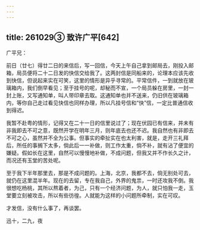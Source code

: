 ```yaml
---
---
---
```

title: 261029③ 致许广平[642]
---




广平兄：

前日（廿七）得廿二日的来信后，写一回信，今天上午自己拿到邮局去，刚投入邮箱，局员便将二十二日发的快信交给我了。这两封信是同船来的，论理本应该先收到快信，但说起来实在可笑，这里的情形是异乎寻常的。平常信件，一到就放在玻璃箱内，我们倒早看见；至于挂号的呢，却秘而不宣，一个局员躲在房里，一封一封上账，又写通知单，叫人带印章去取。这通知单也并不送来，仍旧供在玻璃箱内，等你自己走过看见快信也同样办理，所以凡挂号信和“快”信，一定比普通信收到得迟。

我暂不赴粤的情形，记得又在二十一日的信里说过了；现在伏园已有信来，并未有非我即去不可之意，既然开学在明年三月，则年底去也还不迟。我自然也有非即去不可之心，虽然并不全为公事。但事实的牵扯实在也太利害，就是，走开三礼拜后，所任的事搁下太多，倘此后一一补做，则工作太重，倘不补，就有沾了便宜的嫌疑。假如长在这里，自然可以慢慢地补做，不成问题，但我又并不作长久之计，而况还有玉堂的苦处呢。

至于我下半年那里去，那是不成问题的。上海，北京，我都不去，倘无别处可去，就仍在这里混半年。现在的去留，专在我自己，外界的鬼祟，一时还攻我不倒。我很想吃杨桃，其所以熬着者，为己，只有一个经济问题，为人，就只怕我一走，玉堂要立刻被攻击，所以有些彷徨。人就能为这样的小问题所牵制，实在可叹。

才发信，没有什么事了，再谈罢。

迅十，二九，夜
